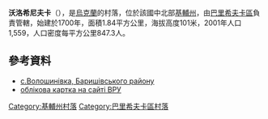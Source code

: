 {{coord|50|18|59|N|31|19|11|E|scale:30000|display=title}}

'''沃洛希尼夫卡'''（{{lang-uk|Волошинівка}}），是[[烏克蘭|烏克蘭]]的村落，位於該國中北部[[基輔州|基輔州]]，由[[巴里希夫卡區|巴里希夫卡區]]負責管轄，始建於1700年，面積1.84平方公里，海拔高度101米，2001年人口1,559，人口密度每平方公里847.3人。

==參考資料==
* [https://web.archive.org/web/20120308182653/http://baryshivka.kiev.ua/ с.Волошинівка, Баришівського району]  {{ref-uk}}
* [http://gska2.rada.gov.ua/pls/z7502/A005?rdat1=11.04.2015&rf7571=14973 облікова картка на сайті ВРУ]{{dead link|date=2018年3月 |bot=InternetArchiveBot |fix-attempted=yes }}

{{DEFAULTSORT:Волошинівка}}
[[Category:基輔州村落|Category:基輔州村落]]
[[Category:巴里希夫卡區村落|Category:巴里希夫卡區村落]]


{{Kiev-geo-stub}}